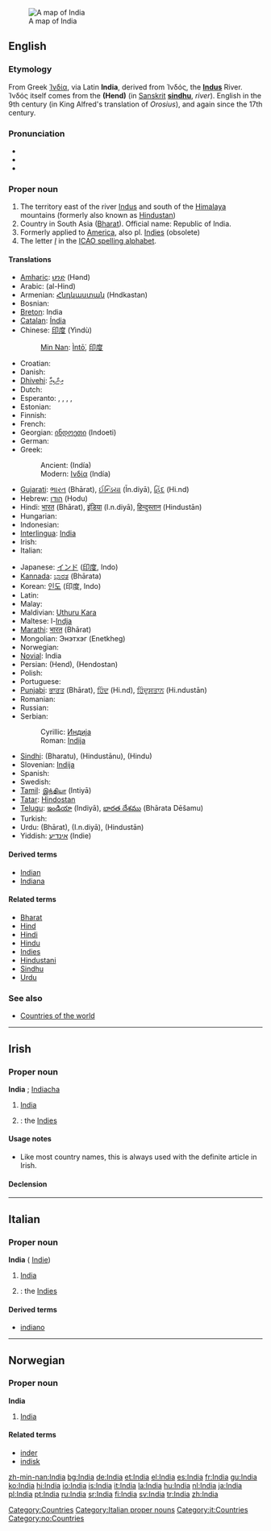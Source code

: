 {{see|india}}
[[Image:Map India.png|thumb|right|A map of India]]
==English==
{{wikipedia}}
{{wikipedia|India (word)}}

===Etymology===
From Greek [[Ἰνδία]], via Latin '''India''', derived from Ἰνδός, the '''[[Indus]]''' River. Ἰνδός itself comes from the {{Pers.}} {{FAchar|[[هند]]}} '''(Hend)''' (in [[Sanskrit]] '''[[sindhu]]''', ''river''). English in the 9th century (in King Alfred's translation of ''Orosius''), and again since the 17th century.

===Pronunciation===
*{{AHD|ĭnʹdēə}}
*{{IPA|/ˈɪndiə/}}
*{{SAMPA|/"Indi@/}}

===Proper noun===
{{en-proper noun}}

# The territory east of the river [[Indus]] and south of the [[Himalaya]] mountains (formerly also known as [[Hindustan]])
# Country in South Asia ([[Bharat]]). Official name: Republic of India.
# Formerly applied to [[America]], also pl. [[Indies]] (obsolete)
# The letter ''[[I]]'' in the [[ICAO spelling alphabet]].

====Translations====
{{trans-top|the country}}
*[[Amharic]]: [[ህንድ]] (Hənd)
*Arabic: {{ARchar|[[الهند]]}} (al-Hind)
*Armenian: [[Հնդկաստան]] (Hndkastan)
*Bosnian: {{t-|bs|Indija|f}}
*[[Breton]]: India
*[[Catalan]]: [[Índia]] {{f}}
*Chinese: [[印度]] (Yìndù)
*:[[Min Nan]]: [[Ìntō͘]], [[印度]]
*Croatian: {{t+|hr|Indija|f}}
* Danish: {{t-|da|Indien}}
*[[Dhivehi]]: [[އިންޑިއާ]] {{unicode|(Inḋi’ā)}}
* Dutch: {{t+|nl|India}}
* Esperanto: {{t-|eo|Barato|xs=Esperanto}}, {{t|eo|Hindujo|xs=Esperanto}}, {{t|eo|Hindio|xs=Esperanto}}, {{t|eo|Bharato|xs=Esperanto}}, {{t|eo|Hinda Unio|xs=Esperanto}}
* Estonian: {{t+|et|India}}
* Finnish: {{t+|fi|Intia}}
* French: {{t+|fr|Inde|f}}
*Georgian: [[ინდოეთი]] (Indoeti)
* German: {{t+|de|Indien|n}}
*Greek:
*:Ancient: {{unicode|[[Ἰνδία]]}} (Indía) {{f}}
*:Modern: [[Ινδία]] (Indía) {{f}}
*[[Gujarati]]: [[ભારત]] (Bhārat), [[ઈન્ડિયા]] (Īn.diyā), [[હિંદ]] (Hi.nd)
*Hebrew: [[הודו]] (Hodu)
*Hindi: [[भारत]] (Bhārat), [[इंडिया]] (I.n.diyā), [[हिन्दुस्तान]] (Hindustān)
* Hungarian: {{t+|hu|India}}
* Indonesian: {{t-|id|India|xs=Indonesian}}
*[[Interlingua]]: [[India#Interlingua|India]]
* Irish: {{t-|ga|India|xs=Irish}}
* Italian: {{t+|it|India|f}}
{{trans-mid}}
*Japanese: [[インド]] ([[印度]], Indo)
*[[Kannada]]: [[ಭಾರತ]] (Bhārata)
*Korean: [[인도]] (印度, Indo)
* Latin: {{t+|la|India|f}}
* Malay: {{t-|ms|India|xs=Malay}}
*Maldivian: [[Uthuru Kara]]
*Maltese: l-[[Indja]]
*[[Marathi]]: [[भारत]] (Bhārat)
*Mongolian: Энэтхэг (Enetkheg)
* Norwegian: {{t-|no|India}}
*[[Novial]]: India
*Persian: {{FAchar|[[هند]]}} (Hend), {{FAchar|[[هندوستان]]}} (Hendostan)
* Polish: {{t|pl|Indie}}
* Portuguese: {{t|pt|Índia|f}}
*[[Punjabi]]: [[ਭਾਰਤ]] (Bhārat), [[ਹਿੰਦ]] (Hi.nd), [[ਹਿੰਦੁਸਤਾਨ]] (Hi.ndustān)
* Romanian: {{t-|ro|India|f}}
* Russian: {{t+|ru|Индия|f|tr=Índija}}
*Serbian:
*:Cyrillic: [[Индија#Serbian|Индија]] {{f}}
*:Roman: [[Indija#Serbian|Indija]] {{f}}
*[[Sindhi]]: {{SDchar|[[ڀارت]]}} (Bharatu), {{SDchar|[[هندستان]]}} (Hindustānu), {{SDchar|[[هند]]}} (Hindu)
*Slovenian: [[Indija]]
* Spanish: {{t+|es|India|f}}
* Swedish: {{t+|sv|Indien}}
*[[Tamil]]: [[இந்தியா]] (Intiyā)
*[[Tatar]]: [[Hindostan#Tatar|Hindostan]]
*[[Telugu]]: [[ఇండియా]] (Indiyā), [[భారత దేశము]] (Bhārata Dēšamu)
* Turkish: {{t+|tr|Hindistan}}
*Urdu: {{URchar|[[بھارت]]}} (Bhārat), {{URchar|[[انڈیا]]}} (I.n.diyā), {{URchar|[[ہندوستان]]}} (Hindustān)
*Yiddish: [[אינדיע]] (Indie)
{{trans-bottom}}

====Derived terms====
*[[Indian]]
*[[Indiana]]

====Related terms====
*[[Bharat]]
*[[Hind]]
*[[Hindi]]
*[[Hindu]]
*[[Indies]]
*[[Hindustani]]
*[[Sindhu]]
*[[Urdu]]

===See also===
* [[Countries of the world]]

[[Category:Countries]]

----

==Irish==

===Proper noun===
'''India''' {{f}}; {{plural}} [[Indiacha]]

# [[#English|India]]
# {{plural}}: the [[Indies]]

====Usage notes====
* Like most country names, this is always used with the definite article in Irish.

====Declension====
{{ga noun f4|I|ndia|ndiacha}}

----

==Italian==

===Proper noun===
'''India''' {{f}}  ({{plural}} [[Indie]])

# [[#English|India]]
# {{plural}}: the [[Indies]]

====Derived terms====
* [[indiano]]

[[Category:Italian proper nouns]]
[[Category:it:Countries]]

----

==Norwegian==

===Proper noun===
'''India'''

# [[#English|India]]

====Related terms====
*[[inder]]
*[[indisk]]

[[Category:no:Countries]]

[[zh-min-nan:India]]
[[bg:India]]
[[de:India]]
[[et:India]]
[[el:India]]
[[es:India]]
[[fr:India]]
[[gu:India]]
[[ko:India]]
[[hi:India]]
[[io:India]]
[[is:India]]
[[it:India]]
[[la:India]]
[[hu:India]]
[[nl:India]]
[[ja:India]]
[[pl:India]]
[[pt:India]]
[[ru:India]]
[[sr:India]]
[[fi:India]]
[[sv:India]]
[[tr:India]]
[[zh:India]]